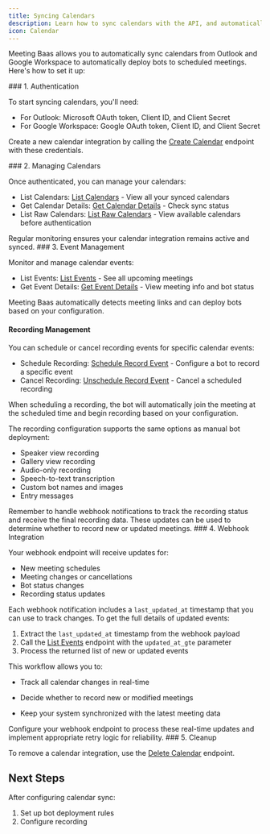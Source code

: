 ```yaml
---
title: Syncing Calendars
description: Learn how to sync calendars with the API, and automatically send meeting bots to the right place at the right time
icon: Calendar
---
```



Meeting Baas allows you to automatically sync calendars from Outlook and Google Workspace to automatically deploy bots to scheduled meetings. Here's how to set it up:

<Steps>
<Step>
### 1. Authentication

To start syncing calendars, you'll need:

- For Outlook: Microsoft OAuth token, Client ID, and Client Secret
- For Google Workspace: Google OAuth token, Client ID, and Client Secret

Create a new calendar integration by calling the <a href="/docs/api/reference/create_calendar" target="_blank">Create Calendar</a> endpoint with these credentials.

</Step>

<Step>
### 2. Managing Calendars

Once authenticated, you can manage your calendars:

- List Calendars: <a href="/docs/api/reference/list_calendars" target="_blank">List Calendars</a> - View all your synced calendars
- Get Calendar Details: <a href="/docs/api/reference/get_calendar" target="_blank">Get Calendar Details</a> - Check sync status
- List Raw Calendars: <a href="/docs/api/reference/list_raw_calendars" target="_blank">List Raw Calendars</a> - View available calendars before authentication

<Callout>
Regular monitoring ensures your calendar integration remains active and synced.
</Callout>
</Step>

<Step>
### 3. Event Management

Monitor and manage calendar events:

- List Events: <a href="/docs/api/reference/list_events" target="_blank">List Events</a> - See all upcoming meetings
- Get Event Details: <a href="/docs/api/reference/get_event" target="_blank">Get Event Details</a> - View meeting info and bot status

Meeting Baas automatically detects meeting links and can deploy bots based on your configuration.

#### Recording Management

You can schedule or cancel recording events for specific calendar events:

- Schedule Recording: <a href="/docs/api/reference/schedule_record_event" target="_blank">Schedule Record Event</a> - Configure a bot to record a specific event
- Cancel Recording: <a href="/docs/api/reference/unschedule_record_event" target="_blank">Unschedule Record Event</a> - Cancel a scheduled recording

<Callout type="info">
  When scheduling a recording, the bot will automatically join the meeting at
  the scheduled time and begin recording based on your configuration.
</Callout>

The recording configuration supports the same options as manual bot deployment:

- Speaker view recording
- Gallery view recording
- Audio-only recording
- Speech-to-text transcription
- Custom bot names and images
- Entry messages

<Callout>
  Remember to handle webhook notifications to track the recording status and
  receive the final recording data. These updates can be used to determine
  whether to record new or updated meetings.
</Callout>

</Step>

<Step>
### 4. Webhook Integration

Your webhook endpoint will receive updates for:

- New meeting schedules
- Meeting changes or cancellations
- Bot status changes
- Recording status updates

Each webhook notification includes a `last_updated_at` timestamp that you can use to track changes. To get the full details of updated events:

1. Extract the `last_updated_at` timestamp from the webhook payload
2. Call the <a href="/docs/api/reference/list_events" target="_blank">List Events</a> endpoint with the `updated_at_gte` parameter
3. Process the returned list of new or updated events

<Callout type="info">
  This workflow allows you to:

- Track all calendar changes in real-time

- Decide whether to record new or modified meetings

- Keep your system synchronized with the latest meeting data

</Callout>

<Callout>
Configure your webhook endpoint to process these real-time updates and implement
appropriate retry logic for reliability.
</Callout>
</Step>

<Step>
### 5. Cleanup

To remove a calendar integration, use the <a href="/docs/api/reference/delete_calendar" target="_blank">Delete Calendar</a> endpoint.

</Step>
</Steps>

## Next Steps

After configuring calendar sync:

1. Set up bot deployment rules
2. Configure recording
